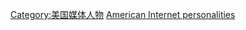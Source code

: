 {{Commons category|Internet personalities from the United States}}

[[Category:美国媒体人物|Category:美国媒体人物]]
[[Category:各國網路紅人|American Internet personalities]]
